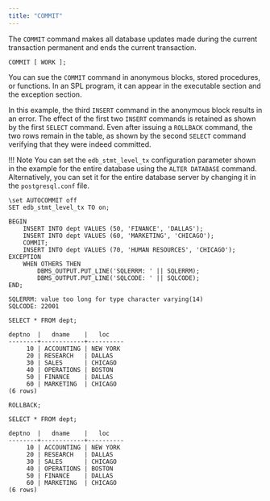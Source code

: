 ```yaml
---
title: "COMMIT"
---
```


<div id="commit" class="registered_link"></div>

The `COMMIT` command makes all database updates made during the current transaction permanent and ends the current transaction.

```
COMMIT [ WORK ];
```

You can sue the `COMMIT` command in anonymous blocks, stored procedures, or functions. In an SPL program, it can appear in the executable section and the exception section.

In this example, the third `INSERT` command in the anonymous block results in an error. The effect of the first two `INSERT` commands is retained as shown by the first `SELECT` command. Even after issuing a `ROLLBACK` command, the two rows remain in the table, as shown by the second `SELECT` command verifying that they were indeed committed.

!!! Note
    You can set the `edb_stmt_level_tx` configuration parameter shown in the example for the entire database using the `ALTER DATABASE` command. Alternatively, you can set it for the entire database server by changing it in the `postgresql.conf` file.

```text
\set AUTOCOMMIT off
SET edb_stmt_level_tx TO on;

BEGIN
    INSERT INTO dept VALUES (50, 'FINANCE', 'DALLAS');
    INSERT INTO dept VALUES (60, 'MARKETING', 'CHICAGO');
    COMMIT;
    INSERT INTO dept VALUES (70, 'HUMAN RESOURCES', 'CHICAGO');
EXCEPTION
    WHEN OTHERS THEN
        DBMS_OUTPUT.PUT_LINE('SQLERRM: ' || SQLERRM);
        DBMS_OUTPUT.PUT_LINE('SQLCODE: ' || SQLCODE);
END;

SQLERRM: value too long for type character varying(14)
SQLCODE: 22001

SELECT * FROM dept;

deptno  |   dname    |   loc
--------+------------+----------
     10 | ACCOUNTING | NEW YORK
     20 | RESEARCH   | DALLAS
     30 | SALES      | CHICAGO
     40 | OPERATIONS | BOSTON
     50 | FINANCE    | DALLAS
     60 | MARKETING  | CHICAGO
(6 rows)

ROLLBACK;

SELECT * FROM dept;

deptno  |   dname    |   loc
--------+------------+----------
     10 | ACCOUNTING | NEW YORK
     20 | RESEARCH   | DALLAS
     30 | SALES      | CHICAGO
     40 | OPERATIONS | BOSTON
     50 | FINANCE    | DALLAS
     60 | MARKETING  | CHICAGO
(6 rows)
```
